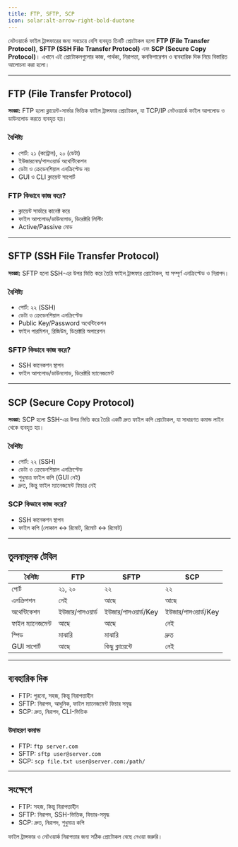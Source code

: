 ```yaml
---
title: FTP, SFTP, SCP
icon: solar:alt-arrow-right-bold-duotone
---
```


নেটওয়ার্কে ফাইল ট্রান্সফারের জন্য সবচেয়ে বেশি ব্যবহৃত তিনটি প্রোটোকল হলো **FTP (File Transfer Protocol)**, **SFTP (SSH File Transfer Protocol)** এবং **SCP (Secure Copy Protocol)**। এখানে এই প্রোটোকলগুলোর কাজ, পার্থক্য, নিরাপত্তা, কনফিগারেশন ও ব্যবহারিক দিক নিয়ে বিস্তারিত আলোচনা করা হলো।

---

## FTP (File Transfer Protocol)

**সংজ্ঞা:**
FTP হলো ক্লায়েন্ট-সার্ভার ভিত্তিক ফাইল ট্রান্সফার প্রোটোকল, যা TCP/IP নেটওয়ার্কে ফাইল আপলোড ও ডাউনলোড করতে ব্যবহৃত হয়।

### বৈশিষ্ট্য
- পোর্ট: ২১ (কন্ট্রোল), ২০ (ডেটা)
- ইউজারনেম/পাসওয়ার্ড অথেন্টিকেশন
- ডেটা ও ক্রেডেনশিয়াল এনক্রিপ্টেড নয়
- GUI ও CLI ক্লায়েন্ট সাপোর্ট

### FTP কিভাবে কাজ করে?
- ক্লায়েন্ট সার্ভারে কানেক্ট করে
- ফাইল আপলোড/ডাউনলোড, ডিরেক্টরি লিস্টিং
- Active/Passive মোড

---

## SFTP (SSH File Transfer Protocol)

**সংজ্ঞা:**
SFTP হলো SSH-এর উপর ভিত্তি করে তৈরি ফাইল ট্রান্সফার প্রোটোকল, যা সম্পূর্ণ এনক্রিপ্টেড ও নিরাপদ।

### বৈশিষ্ট্য
- পোর্ট: ২২ (SSH)
- ডেটা ও ক্রেডেনশিয়াল এনক্রিপ্টেড
- Public Key/Password অথেন্টিকেশন
- ফাইল পারমিশন, রিজিউম, ডিরেক্টরি অপারেশন

### SFTP কিভাবে কাজ করে?
- SSH কানেকশন স্থাপন
- ফাইল আপলোড/ডাউনলোড, ডিরেক্টরি ম্যানেজমেন্ট

---

## SCP (Secure Copy Protocol)

**সংজ্ঞা:**
SCP হলো SSH-এর উপর ভিত্তি করে তৈরি একটি দ্রুত ফাইল কপি প্রোটোকল, যা সাধারণত কমান্ড লাইন থেকে ব্যবহৃত হয়।

### বৈশিষ্ট্য
- পোর্ট: ২২ (SSH)
- ডেটা ও ক্রেডেনশিয়াল এনক্রিপ্টেড
- শুধুমাত্র ফাইল কপি (GUI নেই)
- দ্রুত, কিন্তু ফাইল ম্যানেজমেন্ট ফিচার নেই

### SCP কিভাবে কাজ করে?
- SSH কানেকশন স্থাপন
- ফাইল কপি (লোকাল ↔ রিমোট, রিমোট ↔ রিমোট)

---

## তুলনামূলক টেবিল

| বৈশিষ্ট্য         | FTP                | SFTP                  | SCP                  |
|-------------------|--------------------|-----------------------|----------------------|
| পোর্ট             | ২১, ২০             | ২২                    | ২২                   |
| এনক্রিপশন         | নেই                | আছে                   | আছে                  |
| অথেন্টিকেশন       | ইউজার/পাসওয়ার্ড   | ইউজার/পাসওয়ার্ড/Key  | ইউজার/পাসওয়ার্ড/Key |
| ফাইল ম্যানেজমেন্ট | আছে                | আছে                   | নেই                  |
| স্পিড             | মাঝারি              | মাঝারি                | দ্রুত                |
| GUI সাপোর্ট       | আছে                | কিছু ক্লায়েন্টে       | নেই                  |

---

## ব্যবহারিক দিক
- FTP: পুরনো, সহজ, কিন্তু নিরাপত্তাহীন
- SFTP: নিরাপদ, আধুনিক, ফাইল ম্যানেজমেন্ট ফিচার সমৃদ্ধ
- SCP: দ্রুত, নিরাপদ, CLI-ভিত্তিক

### উদাহরণ কমান্ড
- FTP: `ftp server.com`
- SFTP: `sftp user@server.com`
- SCP: `scp file.txt user@server.com:/path/`

---

## সংক্ষেপে
- FTP: সহজ, কিন্তু নিরাপত্তাহীন
- SFTP: নিরাপদ, SSH-ভিত্তিক, ফিচার-সমৃদ্ধ
- SCP: দ্রুত, নিরাপদ, শুধুমাত্র কপি

ফাইল ট্রান্সফার ও নেটওয়ার্ক নিরাপত্তার জন্য সঠিক প্রোটোকল বেছে নেওয়া জরুরি।
